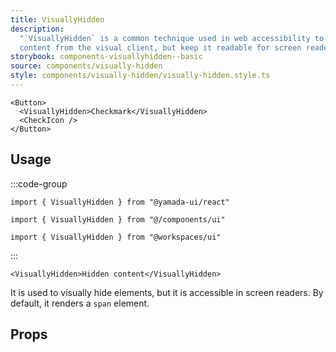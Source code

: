 ```yaml
---
title: VisuallyHidden
description:
  "`VisuallyHidden` is a common technique used in web accessibility to hide
  content from the visual client, but keep it readable for screen readers."
storybook: components-visuallyhidden--basic
source: components/visually-hidden
style: components/visually-hidden/visually-hidden.style.ts
---
```


```tsx preview
<Button>
  <VisuallyHidden>Checkmark</VisuallyHidden>
  <CheckIcon />
</Button>
```

## Usage

:::code-group

```tsx [package]
import { VisuallyHidden } from "@yamada-ui/react"
```

```tsx [alias]
import { VisuallyHidden } from "@/components/ui"
```

```tsx [monorepo]
import { VisuallyHidden } from "@workspaces/ui"
```

:::

```tsx
<VisuallyHidden>Hidden content</VisuallyHidden>
```

It is used to visually hide elements, but it is accessible in screen readers. By default, it renders a `span` element.

## Props

<PropsTable name="visually-hidden" />
